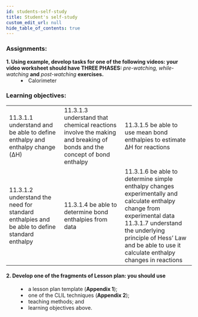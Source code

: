 ```yaml
---
id: students-self-study
title: Student's self-study
custom_edit_url: null
hide_table_of_contents: true
---
```



### Assignments:
<dl>
  <dt>
    <strong>
      1. Using example, develop tasks for one of the following videos: your
      video worksheet should have THREE PHASES:
    </strong>
    <em> pre-watching, while-watching</em> <strong>and</strong> <em>
      post-watching
    </em> <strong>exercises.</strong>
  </dt>
  <dd>
    <li><Highlight color="#63afec">Calorimeter</Highlight></li>
  </dd>
</dl>

### Learning objectives:

<table>
  <tr>
    <td>
      11.3.1.1 understand and be able to define enthalpy and enthalpy change (ΔH)
    </td>
    <td>11.3.1.3 understand that chemical reactions involve the making and breaking of bonds and the concept of bond enthalpy</td>
    <td>
      11.3.1.5 be able to use mean bond enthalpies to estimate ΔH for reactions
    </td>
  </tr>
  <tr>
    <td>
      11.3.1.2 understand the need for standard enthalpies and be able to define standard enthalpy
    </td>
    <td>
      11.3.1.4 be able to determine bond enthalpies from data
    </td>
    <td>
      11.3.1.6 be able to determine simple enthalpy changes experimentally and calculate enthalpy change from experimental data<br/>11.3.1.7 understand the underlying principle of Hess’ Law and be able to use it calculate enthalpy changes in reactions
    </td>
  </tr>
</table>

#### 2. Develop one of the fragments of Lesson plan: you should use

<dl>
    <dd>
    <li>
      a lesson plan template (<strong>Appendix 1</strong>);
    </li>
  </dd>
  <dd>
    <li>
      one of the CLIL techniques (<strong>Appendix 2</strong>);
    </li>
  </dd>
  <dd>
    <li>teaching methods; and</li>
  </dd>
  <dd>
    <li>learning objectives above.</li>
  </dd>
</dl>

